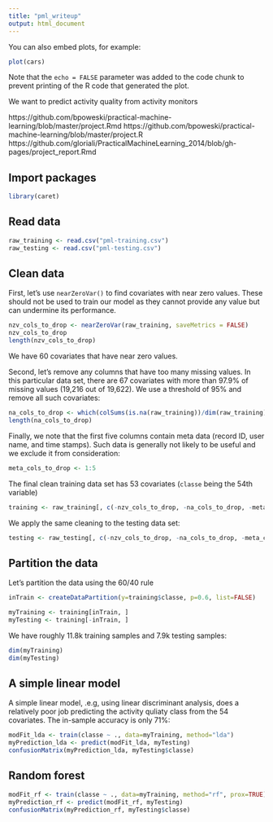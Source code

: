 ```yaml
---
title: "pml_writeup"
output: html_document
---
```


You can also embed plots, for example:

```r
plot(cars)
```

Note that the `echo = FALSE` parameter was added to the code chunk to prevent printing of the R code that generated the plot.


We want to predict activity quality from activity monitors

https://github.com/bpoweski/practical-machine-learning/blob/master/project.Rmd
https://github.com/bpoweski/practical-machine-learning/blob/master/project.R
https://github.com/gloriali/PracticalMachineLearning_2014/blob/gh-pages/project_report.Rmd

## Import packages
```r
library(caret)
```

## Read data
```r
raw_training <- read.csv("pml-training.csv")
raw_testing <- read.csv("pml-testing.csv")
```



## Clean data
First, let's use `nearZeroVar()` to find covariates with near zero values. These should not be used to train our model as they cannot provide any value but can undermine its performance.

```r
nzv_cols_to_drop <- nearZeroVar(raw_training, saveMetrics = FALSE)
nzv_cols_to_drop
length(nzv_cols_to_drop)
```


We have 60 covariates that have near zero values.

Second, let's remove any columns that have too many missing values. In this particular data set, there are 67 covariates with more than 97.9% of missing values (19,216 out of 19,622). We use a threshold of 95% and remove all such covariates:

```r
na_cols_to_drop <- which(colSums(is.na(raw_training))/dim(raw_training)[1] > 0.95, TRUE)
length(na_cols_to_drop)
```

Finally, we note that the first five columns contain meta data (record ID, user name, and time stamps). Such data is generally not likely to be useful and we exclude it from consideration:

```r
meta_cols_to_drop <- 1:5
```

The final clean training data set has 53 covariates (`classe` being the 54th variable)
```r
training <- raw_training[, c(-nzv_cols_to_drop, -na_cols_to_drop, -meta_cols_to_drop)]
```

We apply the same cleaning to the testing data set:
```r
testing <- raw_testing[, c(-nzv_cols_to_drop, -na_cols_to_drop, -meta_cols_to_drop)]
```

## Partition the data
Let's partition the data using the 60/40 rule
```r
inTrain <- createDataPartition(y=training$classe, p=0.6, list=FALSE)

myTraining <- training[inTrain, ]
myTesting <- training[-inTrain, ]
```

We have roughly 11.8k training samples and 7.9k testing samples:
```r
dim(myTraining)
dim(myTesting)
```


## A simple linear model
A simple linear model, .e.g, using linear discriminant analysis, does a relatively poor job predicting the activity quliaty class from the 54 covariates. The in-sample accuracy is only 71%:
```r
modFit_lda <- train(classe ~ ., data=myTraining, method="lda")
myPrediction_lda <- predict(modFit_lda, myTesting)
confusionMatrix(myPrediction_lda, myTesting$classe)
```

## Random forest
```r
modFit_rf <- train(classe ~ ., data=myTraining, method="rf", prox=TRUE)
myPrediction_rf <- predict(modFit_rf, myTesting)
confusionMatrix(myPrediction_rf, myTesting$classe)
```


